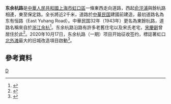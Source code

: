 '''东余杭路'''是[[中華人民共和國|中華人民共和國]][[上海市|上海市]][[虹口區|虹口區]]一條東西走向道路，西起[[俞涇浦|俞涇浦]]與餘杭路相連，東至保定路。全长將近2千米，道路於[[中華民国|中華民国]]建國前建造，最初道路名為东有恒路（East Yuhang Road）。中華民国32年（1943年）更名為東餘杭路，道路名稱來自於[[浙江|浙江]][[余杭|余杭]]<ref>{{cite news |title=第二节　县镇级类 |url=http://www.shtong.gov.cn/Newsite/node2/node2245/node70862/node70870/node70919/node70925/userobject1ai73717.html |publisher=上海市地方志辦公室 |accessdate=2020-11-22 |archive-date=2015-09-24 |archive-url=https://web.archive.org/web/20150924124855/http://www.shtong.gov.cn/newsite/node2/node2245/node70862/node70870/node70919/node70925/userobject1ai73717.html |dead-url=no }}</ref>。东余杭路沿路有許多老舊住宅以及宋氏老宅，[[宋慶齡|宋慶齡]]曾居住於此<ref>{{cite news |title=东余杭路百年宋氏老宅破旧不堪 区文化局：相关规划处于初步研究阶段 |url=https://wap.xinmin.cn/content/31123739.html |publisher=解放网}}</ref>。2020年10月17日，东余杭路（一期）项目开始征收签约，標誌著虹口[[北外滩|北外滩]]最大的旧城改造項目啟動<ref>{{cite news |title=上海虹口北外滩最大旧改 东余杭路一期启动签约 |url=http://sh.sina.com.cn/news/m/2020-10-18/detail-iiznctkc6140414.shtml |publisher=看看新闻Knews |accessdate=2020-11-22 |archive-date=2020-11-29 |archive-url=https://web.archive.org/web/20201129121118/http://sh.sina.com.cn/news/m/2020-10-18/detail-iiznctkc6140414.shtml |dead-url=no }}</ref>。

== 參考資料 ==
{{Reflist|2}}

[[Category:上海道路|D]]